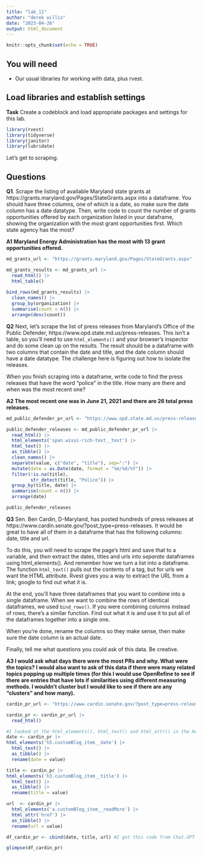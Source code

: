 ```yaml
---
title: "lab_11"
author: "derek willis"
date: "2023-04-26"
output: html_document
---
```


```r
knitr::opts_chunk$set(echo = TRUE)
```

## You will need

* Our usual libraries for working with data, plus rvest.

## Load libraries and establish settings

**Task** Create a codeblock and load appropriate packages and settings for this lab.

```r
library(rvest)
library(tidyverse)
library(janitor)
library(lubridate)
```


Let's get to scraping.

## Questions

**Q1**. Scrape the listing of available Maryland state grants at https://grants.maryland.gov/Pages/StateGrants.aspx into a dataframe. You should have three columns, one of which is a date, so make sure the date column has a date datatype. Then, write code to count the number of grants opportunities offered by each organization listed in your dataframe, showing the organization with the most grant opportunities first. Which state agency has the most?

**A1** **Maryland Energy Administration has the most with 13 grant opportunities offered.**

```r
md_grants_url <- "https://grants.maryland.gov/Pages/StateGrants.aspx"

md_grants_results <- md_grants_url |> 
  read_html() |> 
  html_table()
  
bind_rows(md_grants_results) |> 
  clean_names() |> 
  group_by(organization) |> 
  summarise(count = n()) |> 
  arrange(desc(count))
```

**Q2** Next, let's scrape the list of press releases from Maryland's Office of the Public Defender, https://www.opd.state.md.us/press-releases. This isn't a table, so you'll need to use `html_elements()` and your browser's inspector and do some clean up on the results. The result should be a dataframe with two columns that contain the date and title, and the date column should have a date datatype. The challenge here is figuring out how to isolate the releases.

When you finish scraping into a dataframe, write code to find the press releases that have the word "police" in the title. How many are there and when was the most recent one?

**A2 The most recent one was in June 21, 2021 and there are 26 total press releases. ** 

```r
md_public_defender_pr_url <- "https://www.opd.state.md.us/press-releases"

public_defender_releases <- md_public_defender_pr_url |>
  read_html() |> 
  html_elements('span.wixui-rich-text__text') |> 
  html_text() |> 
  as_tibble() |> 
  clean_names() |> 
  separate(value, c("date", "title"), sep=":") |> 
  mutate(date = as.Date(date, format = "%m/%d/%Y")) |> 
  filter(!is.na(title),
         str_detect(title, "Police")) |> 
  group_by(title, date) |> 
  summarise(count = n()) |> 
  arrange(date)

public_defender_releases
```

**Q3** Sen. Ben Cardin, D-Maryland, has posted hundreds of press releases at https://www.cardin.senate.gov/?post_type=press-releases. It would be great to have all of them in a dataframe that has the following columns: date, title and url.

To do this, you will need to scrape the page's html and save that to a variable, and _then_ extract the dates, titles and urls into _separate_ dataframes using html_elements(). And remember how we turn a list into a dataframe. The function `html_text()` pulls out the contents of a tag, but for urls we want the HTML attribute. Rvest gives you a way to extract the URL from a link; google to find out what it is.

At the end, you'll have three dataframes that you want to combine into a single dataframe. When we want to combine the rows of identical dataframes, we used `bind_rows()`. If you were combining columns instead of rows, there's a similar function. Find out what it is and use it to put all of the dataframes together into a single one.

When you're done, rename the columns so they make sense, then make sure the date column is an actual date.

Finally, tell me what questions you could ask of this data. Be creative.

**A3 I would ask what days there were the most PRs and why. What were the topics? I would also want to ask of this data if there were many related topics popping up multiple times (for this I would use OpenRefine to see if there are entries that have lots if similarities using different measuring methods. I wouldn't cluster but I would like to see if there are any "clusters" and how many).** 

```r

cardin_pr_url <- "https://www.cardin.senate.gov/?post_type=press-releases"

cardin_pr <- cardin_pr_url |> 
  read_html() 

#I looked at the html_elements(), html_text() and html_attr() in the Help section of R to find what elements to put in from the url's source code.
date <- cardin_pr |>
html_elements('h5.customBlog_item__date') |>
  html_text() |> 
  as_tibble() |> 
  rename(date = value)

title <- cardin_pr |>
html_elements('h3.customBlog_item__title') |>
  html_text() |> 
  as_tibble() |> 
  rename(title = value)

url  <- cardin_pr |>
  html_elements('a.customBlog_item__readMore') |>
  html_attr('href') |> 
  as_tibble() |> 
  rename(url = value)

df_cardin_pr <- cbind(date, title, url) #I got this code from Chat.GPT when I asked "Hi! How do I make a new dataset from three different datasets with one column and have the new dataset have three columns?"

glimpse(df_cardin_pr)

```
